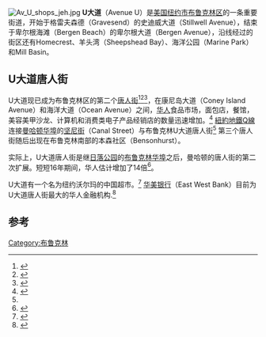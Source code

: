 [[File:Av_U_shops_jeh.jpg|thumb]]
'''U大道'''（Avenue U）是[[美国|美国]][[纽约市|纽约市]][[布鲁克林区|布鲁克林区]]的一条重要街道，开始于格雷夫森德（Gravesend）的史迪威大道（Stillwell Avenue），结束于卑尔根海滩（Bergen Beach）的卑尔根大道（Bergen Avenue），沿线经过的街区还有Homecrest、羊头湾（Sheepshead Bay）、海洋公园（Marine Park）和Mill Basin。

==U大道唐人街==
U大道现已成为布鲁克林区的第二个[[布鲁克林华埠|唐人街]]<ref name = BrooklynChinatowns>{{cite news|url=http://www.nytimes.com/interactive/2013/06/09/nyregion/new-york-citys-newest-immigrant-enclaves.html?pagewanted=all&_r=0|title=A guide to the new immigrant enclaves of New York City|author=Kirk Semple|newspaper=The New York Times|date=2013-06-08|accessdate=2013-06-09|archive-date=2017-08-12|archive-url=https://web.archive.org/web/20170812063711/http://www.nytimes.com/interactive/2013/06/09/nyregion/new-york-citys-newest-immigrant-enclaves.html?pagewanted=all&_r=0}}</ref><ref>{{cite book|author=Ellen Freudenheim |title=Brooklyn: A Soup-to-Nuts Guide to Sites, Neighborhoods, and Restaurants |publisher=St. Martin's Griffin |edition=2nd |date=1999| location=New York |page=103 |url=http://books.google.com/books?id=6JDcZ794OuwC&pg=PA103&dq=Avenue+U+Chinatown&hl=en&ei=oS31TZySBYb50gHy1qTtDA&sa=X&oi=book_result&ct=result&resnum=2&ved=0CC8Q6AEwAQ#v=onepage&q=Avenue%20U%20Chinatown&f=false |isbn=9780312204464|accessdate=2013-02-11}}</ref><ref name="#1">{{cite book|author=Annie Hauck-Lawson and Jonathan Deutsch (eds.) |title=Gastropolis: Food and New York City |publisher=Columbia University |series=Arts and traditions of the table |date=2009 |location=New York |page=136 |url=http://books.google.com/books?id=N7yjunQcc-oC&pg=PA136&dq=Q+trains+goes+to+Brooklyn+Avenue+U+Chinatown&hl=en&ei=Y661TpX3D4PV0QH0pMm-BA&sa=X&oi=book_result&ct=result&resnum=1&ved=0CD8Q6AEwAA#v=onepage&q&f=false |isbn=9780231136532|accessdate=2013-02-11}}</ref>，在康尼岛大道（Coney Island Avenue）和海洋大道（Ocean Avenue）之间，[[华人|华人]]食品市场，面包店，餐馆，美容美甲沙龙、计算机和消费类电子产品经销店的数量迅速增加。<ref>{{cite web |url=http://www.mta.info/nyct/service/qline.htm |title=MTA/New York City Transit Subway Line Information |publisher=Mta.info |date= |accessdate=2013-02-11 |deadurl=yes |archiveurl=https://web.archive.org/web/20130208065422/http://www.mta.info/nyct/service/qline.htm |archivedate=2013-02-08 }}</ref> [[紐約地鐵Q線|紐約地鐵Q線]]连接[[曼哈顿华埠|曼哈顿华埠]]的[[坚尼街|坚尼街]]（Canal Street）与布鲁克林U大道唐人街<ref name="#1"/> 第三个唐人街随后出现在布鲁克林南部的本森社区（Bensonhurst）。  

实际上，U大道唐人街是继[[日落公园|日落公园]]的[[布鲁克林华埠|布鲁克林华埠]]之后，曼哈顿的唐人街的第二次扩展。短短16年期间，华人估计增加了14倍<ref>{{cite web|author=Sallie Han and Daniel Young|url=http://www.nydailynews.com/archives/nydn-features/avenue-u-evolves-mein-st-u-s-article-1.767069|title=AVENUE U EVOLVES INTO MEIN ST., U.S.A.|work=[[New_York_Daily_News|New York Daily News]]|date=1997-02-07|accessdate=2013-02-11|archive-date=2017-07-11|archive-url=https://web.archive.org/web/20170711074643/http://www.nydailynews.com/archives/nydn-features/avenue-u-evolves-mein-st-u-s-article-1.767069}}</ref>。

U大道有一个名为纽约沃尔玛的中国超市。<ref>{{cite web |url=http://kensingtonkitchen.wordpress.com/2011/04/15/new-york-mart-on-avenue-u/ |title=Local Love: New York Mart on Avenue U |publisher=Kensingtonkitchen.wordpress.com |date=2011-04-15 |accessdate=2012-01-11 |archive-date=2013-10-16 |archive-url=https://web.archive.org/web/20131016040510/http://kensingtonkitchen.wordpress.com/2011/04/15/new-york-mart-on-avenue-u/ }}</ref> [[华美银行|华美银行]]（East West Bank）目前为U大道唐人街最大的华人金融机构.<ref>{{cite web |url=http://www.eastwestbank.com/English/BL-Brooklyn.asp |title=Branch Locations - Brooklyn |publisher=Eastwestbank.com |date= |accessdate=2013-02-11 |deadurl=yes |archiveurl=https://web.archive.org/web/20120908055015/http://eastwestbank.com/English/BL-Brooklyn.asp |archivedate=2012-09-08 |df= }}</ref>

==参考==
{{Reflist}}
[[Category:布鲁克林|Category:布鲁克林]]